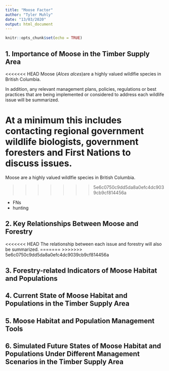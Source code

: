 ```yaml
---
title: "Moose Factor"
author: "Tyler Muhly"
date: "13/03/2020"
output: html_document
---
```


```r
knitr::opts_chunk$set(echo = TRUE)
```


## 1. Importance of Moose in the Timber Supply Area
<<<<<<< HEAD
Moose (*Alces alces*)are a highly valued wildlfie species in British Columbia.  

In addition, any relevant management plans, policies, regulations or best practices that are being implemented or considered to address each wildlife issue will be summarized. 

At a minimum this includes contacting regional government wildlife biologists, government foresters and First Nations  to discuss issues. 
=======
Moose are a highly valued wildlfie species in British Columbia.  


 

>>>>>>> 5e6c0750c9dd5da8a0efc4dc9039cb9cf814456a

- FNs
- hunting





## 2. Key Relationships Between Moose and Forestry   

<<<<<<< HEAD
The relationship between each issue and forestry will also be summarized.
=======
>>>>>>> 5e6c0750c9dd5da8a0efc4dc9039cb9cf814456a


## 3. Forestry-related Indicators of Moose Habitat and Populations



## 4. Current State of Moose Habitat and Populations in the Timber Supply Area




## 5. Moose Habitat and Population Management Tools 



## 6. Simulated Future States of Moose Habitat and Populations Under Different Management Scenarios in the Timber Supply Area 








